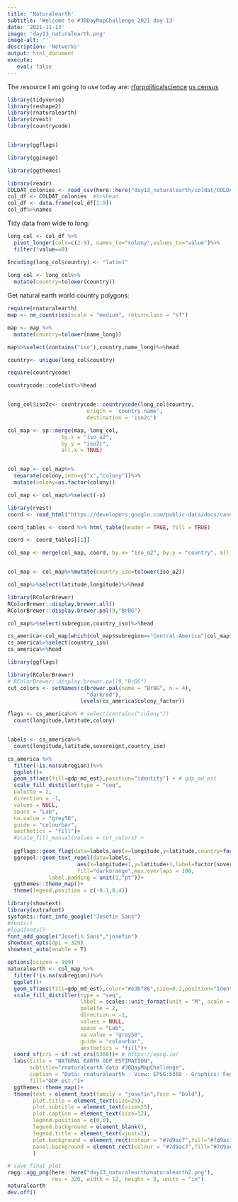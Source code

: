 ```yaml
---
title: 'Naturalearth'
subtitle: 'Welcome to #30DayMapChallenge 2021 day 13'
date: '2021-11-13'
image: 'day13_naturalearth.png'
image-alt: ''
description: 'Networks'
output: html_document
execute: 
   eval: false
---
```



The resource I am going to use today are:
[rforpoliticalscience](https://rforpoliticalscience.com/2020/12/28/add-flags-to-maps-in-r/)
[us census](https://walker-data.com/census-r/the-united-states-census-and-the-r-programming-language.html)




```r
library(tidyverse)
library(reshape2)
library(rnaturalearth)
library(rvest)
library(countrycode)


library(ggflags)

library(ggimage)

library(ggthemes)

```



```r
library(readr)
COLDAT_colonies <- read_csv(here::here("day13_naturalearth/coldat/COLDAT_colonies.csv"))
col_df <- COLDAT_colonies  #%>%head
col_df <- data.frame(col_df[1:9])
col_df%>%names
```

 Tidy data from wide to long:
 
```r
long_col <- col_df %>%
  pivot_longer(cols=c(2:9), names_to="colony",values_to="value")%>%
  filter(!value==0) 

Encoding(long_col$country) <- "latin1"
  
long_col <- long_col%>%
  mutate(country=tolower(country))
```
 


Get natural earth world country polygons:
```r
require(rnaturalearth)
map <- ne_countries(scale = "medium", returnclass = "sf")

map <- map %>%
  mutate(country=tolower(name_long))

map%>%select(contains("iso"),country,name_long)%>%head
``` 

```r
country<- unique(long_col$country)

require(countrycode)

countrycode::codelist%>%head


long_col$iso2c<- countrycode::countrycode(long_col$country,
                         origin = 'country.name', 
                         destination = 'iso2c')

col_map <- sp::merge(map, long_col, 
                 by.x = "iso_a2", 
                 by.y = "iso2c", 
                 all.x = TRUE)


col_map <- col_map%>%
  separate(colony,into=c("x","colony"))%>%
  mutate(colony=as.factor(colony))

col_map <- col_map%>%select(-x)
```



```r
library(rvest)
coord <- read_html("https://developers.google.com/public-data/docs/canonical/countries_csv")

coord_tables <- coord %>% html_table(header = TRUE, fill = TRUE)

coord <- coord_tables[[1]]

col_map <- merge(col_map, coord, by.x= "iso_a2", by.y = "country", all.y = TRUE)


col_map <- col_map%>%mutate(country_iso=tolower(iso_a2))

col_map%>%select(latitude,longitude)%>%head
```


```r
library(RColorBrewer)
RColorBrewer::display.brewer.all()
RColorBrewer::display.brewer.pal(9,"BrBG")
```


```r

col_map%>%select(subregion,country_iso)%>%head

```

```r
cs_america<-col_map[which(col_map$subregion=="Central America"|col_map$subregion=="South America"),]
cs_america%>%select(country_iso)
cs_america%>%head
```




```r
library(ggflags)

library(RColorBrewer)
# RColorBrewer::display.brewer.pal(9,"BrBG")
cut_colors <- setNames(c(brewer.pal(name = "BrBG", n = 4),
                         "darkred"),
                       levels(cs_america$colony_factor))

flags <- cs_america%>% # select(contains("colony"))
  count(longitude,latitude,colony) 


labels <- cs_america%>%
  count(longitude,latitude,sovereignt,country_iso) 

cs_america %>%
  filter(!is.na(subregion))%>%
  ggplot()+
  geom_sf(aes(fill=gdp_md_est),position="identity") + # gdp_md_est
  scale_fill_distiller(type = "seq",
  palette = 2,
  direction = -1,
  values = NULL,
  space = "Lab",
  na.value = "grey50",
  guide = "colourbar",
  aesthetics = "fill")+
  #scale_fill_manual(values = cut_colors) +
  
  ggflags::geom_flag(data=labels,aes(x=longitude,y=latitude,country=factor(sovereignt)),size=4) +
  ggrepel::geom_text_repel(data=labels,
                      aes(x=longitude+1,y=latitude+1,label=factor(sovereignt)),
                      fill="darkorange",max.overlaps = 100,
             label.padding = unit(1,"pt"))+
  ggthemes::theme_map()+
  theme(legend.position = c(-0.1,0.4))
```


```r
library(showtext)
library(extrafont)
sysfonts::font_info_google("Josefin Sans")
#fonts()
#loadfonts()
font_add_google("Josefin Sans","josefin")
showtext_opts(dpi = 320)
showtext_auto(enable = T)
```




```r
options(scipen = 999)
naturalearth <- col_map %>%
  filter(!is.na(subregion))%>%
  ggplot()+
  geom_sf(aes(fill=gdp_md_est),color="#e3bf86",size=0.2,position="identity") + # gdp_md_est
  scale_fill_distiller(type = "seq",
                       label = scales::unit_format(unit = "M", scale = 1e-6),
                       palette = 2,
                       direction = -1,
                       values = NULL,
                       space = "Lab",
                       na.value = "grey50",
                       guide = "colourbar",
                       aesthetics = "fill")+
  coord_sf(crs = sf::st_crs(5368))+ # https://epsg.io/
  labs(title = "NATURAL EARTH GDP ESTIMATION",
       subtitle="rnaturalearth data #30DayMapChallenge",
       caption = "Data: rnaturalearth - View: EPSG:5368 - Graphics: Federica Gazzelloni",
       fill="GDP est.")+
  ggthemes::theme_map()+
  theme(text = element_text(family = "josefin",face = "bold"),
        plot.title = element_text(size=25),
        plot.subtitle = element_text(size=15),
        plot.caption = element_text(size=12),
        legend.position = c(0,0),
        legend.background = element_blank(),
        legend.title = element_text(vjust=1),
        plot.background = element_rect(colour = "#7d9ac7",fill="#7d9ac7"),
        panel.background = element_rect(colour = "#7d9ac7",fill="#7d9ac7")
        )
```

```r
# save final plot
ragg::agg_png(here::here("day13_naturalearth/naturalearth2.png"),
              res = 320, width = 12, height = 8, units = "in")
naturalearth
dev.off()
```








